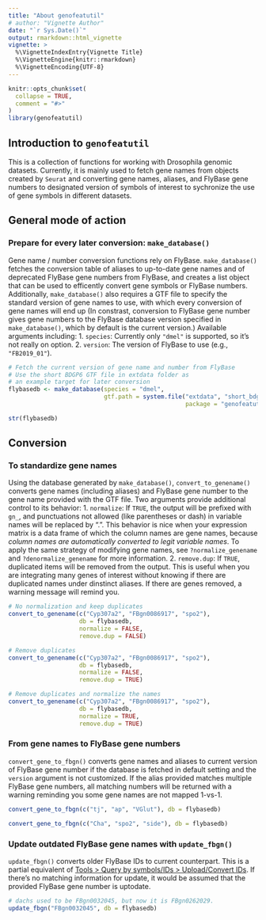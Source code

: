 ```yaml
---
title: "About genofeatutil"
# author: "Vignette Author"
date: "`r Sys.Date()`"
output: rmarkdown::html_vignette
vignette: >
  %\VignetteIndexEntry{Vignette Title}
  %\VignetteEngine{knitr::rmarkdown}
  %\VignetteEncoding{UTF-8}
---
```


```r
knitr::opts_chunk$set(
  collapse = TRUE,
  comment = "#>"
)
library(genofeatutil)
```

## Introduction to `genofeatutil`

This is a collection of functions for working with Drosophila genomic datasets. Currently, it is mainly used to fetch gene names from objects created by `Seurat` and converting gene names, aliases, and FlyBase gene numbers to designated version of symbols of interest to sychronize the use of gene symbols in different datasets.


## General mode of action

### Prepare for every later conversion: `make_database()`

Gene name / number conversion functions rely on FlyBase. `make_database()` fetches the conversion table of aliases to up-to-date gene names and of deprecated FlyBase gene numbers from FlyBase, and creates a list object that can be used to efficently convert gene symbols or FlyBase numbers. Additionally, `make_database()` also requires a GTF file to specify the standard version of gene names to use, with which every conversion of gene names will end up (In constrast, conversion to FlyBase gene number gives gene numbers to the FlyBase database version specified in `make_database()`, which by default is the current version.) Available arguments including:
  1. `species`: Currently only `"dmel"` is supported, so it's not really on option.
  2. `version`: The version of FlyBase to use (e.g., `"FB2019_01"`).

```r
# Fetch the current version of gene name and number from FlyBase
# Use the short BDGP6 GTF file in extdata folder as 
# an example target for later conversion
flybasedb <- make_database(species = "dmel", 
                           gtf.path = system.file("extdata", "short_bdgp6.gtf", 
                                                  package = "genofeatutil"))

str(flybasedb)
```

## Conversion

### To standardize gene names
Using the database generated by `make_database()`, `convert_to_genename()` converts gene names (including aliases) and FlyBase gene number to the gene name provided with the GTF file. Two arguments provide additional control to its behavior:
  1. `normalize`: If `TRUE`, the output will be prefixed with `gn_`, and punctuations not allowed (like parentheses or dash) in variable names will be replaced by ".". This behavior is nice when your expression matrix is a data frame of which the column names are gene names, because _column names are automatically converted to legit variable names_. To apply the same strategy of modifying gene names, see `?normalize_genename` and `?denormalize_genename` for more information.
  2. `remove.dup`: If `TRUE`, duplicated items will be removed from the output. This is useful when you are integrating many genes of interest without knowing if there are duplicated names under dinstinct aliases. If there are genes removed, a warning message will remind you.

```r
# No normalization and keep duplicates
convert_to_genename(c("Cyp307a2", "FBgn0086917", "spo2"), 
                    db = flybasedb, 
                    normalize = FALSE, 
                    remove.dup = FALSE)
```
```r
# Remove duplicates
convert_to_genename(c("Cyp307a2", "FBgn0086917", "spo2"), 
                    db = flybasedb, 
                    normalize = FALSE, 
                    remove.dup = TRUE)
```
```r
# Remove duplicates and normalize the names
convert_to_genename(c("Cyp307a2", "FBgn0086917", "spo2"), 
                    db = flybasedb, 
                    normalize = TRUE, 
                    remove.dup = TRUE)
```

### From gene names to FlyBase gene numbers
`convert_gene_to_fbgn()` converts gene names and aliases to current version of FlyBase gene number if the database is fetched in default setting and the `version` argument is not customized. If the alias provided matches multiple FlyBase gene numbers, all matching numbers will be returned with a warning reminding you some gene names are not mapped 1-vs-1.

```r
convert_gene_to_fbgn(c("tj", "ap", "VGlut"), db = flybasedb)
```
```r
convert_gene_to_fbgn(c("Cha", "spo2", "side"), db = flybasedb)
```

### Update outdated FlyBase gene names with `update_fbgn()`
`update_fbgn()` converts older FlyBase IDs to current counterpart. This is a partial equivalent of [Tools > Query by symbols/IDs > Upload/Convert IDs](http://flybase.org/convert/id). If there's no matching information for update, it would be assumed that the provided FlyBase gene number is uptodate.

```r
# dachs used to be FBgn0032045, but now it is FBgn0262029.
update_fbgn("FBgn0032045", db = flybasedb)
```